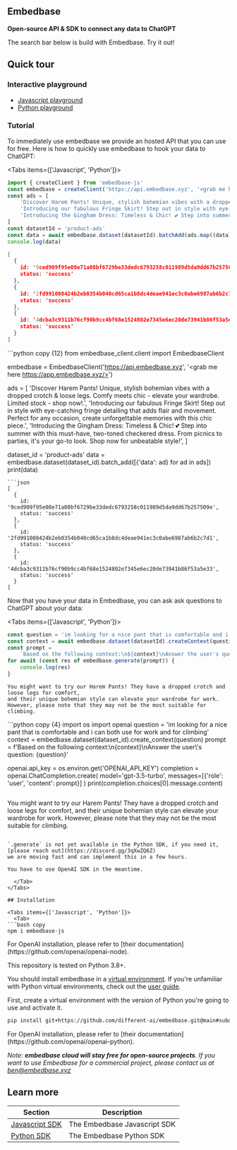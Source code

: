  
## Embedbase

**Open-source API & SDK to connect any data to ChatGPT**

The search bar below is build with Embedbase. Try it out!

<EmbedbaseSearch />

## Quick tour

### Interactive playground

- [Javascript playground](https://replit.com/@benjaminshafii/Embedbase-Quickstart-JS?v=1)
- [Python playground](https://replit.com/@LouisBeaumont1/Embedbase-Python-Quick-Tour?v=1)

### Tutorial

To immediately use embedbase we provide an hosted API that you can use for free.
Here is how to quickly use embedbase to hook your data to ChatGPT:

<Tabs items={['Javascript', 'Python']}>
  <Tab>
```js copy {9}
import { createClient } from 'embedbase-js'
const embedbase = createClient('https://api.embedbase.xyz', '<grab me here https://app.embedbase.xyz/>')
const ads = [
    'Discover Harem Pants! Unique, stylish bohemian vibes with a dropped crotch & loose legs. Comfy meets chic - elevate your wardrobe. Limited stock - shop now!.',
    'Introducing our fabulous Fringe Skirt! Step out in style with eye-catching fringe detailing that adds flair and movement. Perfect for any occasion, create unforgettable memories with this chic piece.',
    'Introducing the Gingham Dress: Timeless & Chic! 💕 Step into summer with this must-have, two-toned checkered dress. From picnics to parties, it\'s your go-to look. Shop now for unbeatable style!',
]
const datasetId = 'product-ads'
const data = await embedbase.dataset(datasetId).batchAdd(ads.map((data) => ({ data })))
console.log(data)
```
```json
[
  {
    id: '9ced909f95e08e71a08bf6729be33dedc6793258c011989d5da9dd67b257509e',
    status: 'success'
  },
  {
    id: '2fd991008424b2eb0354b040cd65ca1b8dc4deae941ec3c0abe6987ab6b2c7d1',
    status: 'success'
  },
  {
    id: '4dcba3c9311b76cf90b9cc4bf68e1524802e7345e6ec20de73941b86f53a5e33',
    status: 'success'
  }
]
```
  </Tab>
    <Tab>
```python copy {12}
from embedbase_client.client import EmbedbaseClient

embedbase = EmbedbaseClient('https://api.embedbase.xyz', '<grab me here https://app.embedbase.xyz/>')

ads = [
    'Discover Harem Pants! Unique, stylish bohemian vibes with a dropped crotch & loose legs. Comfy meets chic - elevate your wardrobe. Limited stock - shop now!.',
    'Introducing our fabulous Fringe Skirt! Step out in style with eye-catching fringe detailing that adds flair and movement. Perfect for any occasion, create unforgettable memories with this chic piece.',
    'Introducing the Gingham Dress: Timeless & Chic! 💕 Step into summer with this must-have, two-toned checkered dress. From picnics to parties, it\'s your go-to look. Shop now for unbeatable style!',
]

dataset_id = 'product-ads'
data = embedbase.dataset(dataset_id).batch_add([{'data': ad} for ad in ads])
print(data)
```
```json
[
  {
    id: '9ced909f95e08e71a08bf6729be33dedc6793258c011989d5da9dd67b257509e',
    status: 'success'
  },
  {
    id: '2fd991008424b2eb0354b040cd65ca1b8dc4deae941ec3c0abe6987ab6b2c7d1',
    status: 'success'
  },
  {
    id: '4dcba3c9311b76cf90b9cc4bf68e1524802e7345e6ec20de73941b86f53a5e33',
    status: 'success'
  }
]
```
  </Tab>
</Tabs>

Now that you have your data in Embedbase, you can ask ask questions to ChatGPT
about your data:

<Tabs items={['Javascript', 'Python']}>
  <Tab>
```ts copy {3}
const question = 'im looking for a nice pant that is comfortable and i can both use for work and for climbing'
const context = await embedbase.dataset(datasetId).createContext(question)
const prompt = 
    `Based on the following context:\n${context}\nAnswer the user's question: ${question}`
for await (const res of embedbase.generate(prompt)) {
    console.log(res)
}
```
```
You might want to try our Harem Pants! They have a dropped crotch and loose legs for comfort,
and their unique bohemian style can elevate your wardrobe for work.
However, please note that they may not be the most suitable for climbing.
```
  </Tab>
  <Tab>
```python copy {4}
import os
import openai
question = 'im looking for a nice pant that is comfortable and i can both use for work and for climbing'
context = embedbase.dataset(dataset_id).create_context(question)
prompt = f'Based on the following context:\n{context}\nAnswer the user\'s question: {question}'

openai.api_key = os.environ.get('OPENAI_API_KEY')
completion = openai.ChatCompletion.create(
    model='gpt-3.5-turbo',
    messages=[{'role': 'user', 'content': prompt}]
)
print(completion.choices[0].message.content)
```
```
You might want to try our Harem Pants! They have a dropped crotch and loose legs for comfort,
and their unique bohemian style can elevate your wardrobe for work.
However, please note that they may not be the most suitable for climbing.
```

`.generate` is not yet available in the Python SDK, if you need it, [please reach out](https://discord.gg/3qXwZQ6Z)
we are moving fast and can implement this in a few hours.

You have to use OpenAI SDK in the meantime.

  </Tab>
</Tabs>

## Installation

<Tabs items={['Javascript', 'Python']}>
  <Tab>
```bash copy
npm i embedbase-js
```

<Callout type="info" emoji="ℹ️">
    For OpenAI installation, please refer to [their documentation](https://github.com/openai/openai-node).
</Callout>

  </Tab>
  <Tab>

This repository is tested on Python 3.8+.

You should install embedbase in a [virtual environment](https://docs.python.org/3/library/venv.html). If you're unfamiliar with Python virtual environments, check out the [user guide](https://packaging.python.org/guides/installing-using-pip-and-virtual-environments/).

First, create a virtual environment with the version of Python you're going to use and activate it.

```bash copy
pip install git+https://github.com/different-ai/embedbase.git@main#subdirectory=sdk/embedbase-py
```

<Callout type="info" emoji="ℹ️">
    For OpenAI installation, please refer to [their documentation](https://github.com/openai/openai-python).
</Callout>

  </Tab>
</Tabs>



*Note: **embedbase cloud will stay free for open-source projects**. If you want to use Embedbase for a commercial project, please contact us at ben@embedbase.xyz*


## Learn more

| Section | Description |
|-|-|
| [Javascript SDK](https://docs.embedbase.xyz/sdk) | The Embedbase Javascript SDK |
| [Python SDK](https://docs.embedbase.xyz/sdk-py) | The Embedbase Python SDK |

